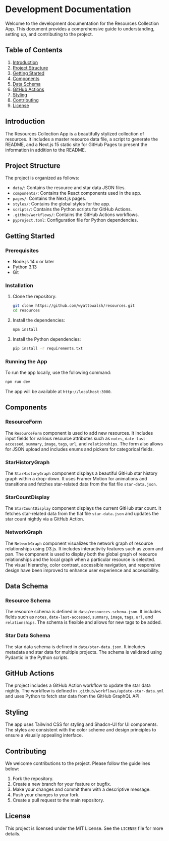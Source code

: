 
# Development Documentation

Welcome to the development documentation for the Resources Collection App. This document provides a comprehensive guide to understanding, setting up, and contributing to the project.

## Table of Contents

1. [Introduction](#introduction)
2. [Project Structure](#project-structure)
3. [Getting Started](#getting-started)
4. [Components](#components)
5. [Data Schema](#data-schema)
6. [GitHub Actions](#github-actions)
7. [Styling](#styling)
8. [Contributing](#contributing)
9. [License](#license)

## Introduction

The Resources Collection App is a beautifully stylized collection of resources. It includes a master resource data file, a script to generate the README, and a Next.js 15 static site for GitHub Pages to present the information in addition to the README.

## Project Structure

The project is organized as follows:

- `data/`: Contains the resource and star data JSON files.
- `components/`: Contains the React components used in the app.
- `pages/`: Contains the Next.js pages.
- `styles/`: Contains the global styles for the app.
- `scripts/`: Contains the Python scripts for GitHub Actions.
- `.github/workflows/`: Contains the GitHub Actions workflows.
- `pyproject.toml`: Configuration file for Python dependencies.

## Getting Started

### Prerequisites

- Node.js 14.x or later
- Python 3.13
- Git

### Installation

1. Clone the repository:

   ```bash
   git clone https://github.com/wyattowalsh/resources.git
   cd resources
   ```

2. Install the dependencies:

   ```bash
   npm install
   ```

3. Install the Python dependencies:

   ```bash
   pip install -r requirements.txt
   ```

### Running the App

To run the app locally, use the following command:

```bash
npm run dev
```

The app will be available at `http://localhost:3000`.

## Components

### ResourceForm

The `ResourceForm` component is used to add new resources. It includes input fields for various resource attributes such as `notes`, `date-last-accessed`, `summary`, `image`, `tags`, `url`, and `relationships`. The form also allows for JSON upload and includes enums and pickers for categorical fields.

### StarHistoryGraph

The `StarHistoryGraph` component displays a beautiful GitHub star history graph within a drop-down. It uses Framer Motion for animations and transitions and fetches star-related data from the flat file `star-data.json`.

### StarCountDisplay

The `StarCountDisplay` component displays the current GitHub star count. It fetches star-related data from the flat file `star-data.json` and updates the star count nightly via a GitHub Action.

### NetworkGraph

The `NetworkGraph` component visualizes the network graph of resource relationships using D3.js. It includes interactivity features such as zoom and pan. The component is used to display both the global graph of resource relationships and the local graph when a particular resource is selected. The visual hierarchy, color contrast, accessible navigation, and responsive design have been improved to enhance user experience and accessibility.

## Data Schema

### Resource Schema

The resource schema is defined in `data/resources-schema.json`. It includes fields such as `notes`, `date-last-accessed`, `summary`, `image`, `tags`, `url`, and `relationships`. The schema is flexible and allows for new tags to be added.

### Star Data Schema

The star data schema is defined in `data/star-data.json`. It includes metadata and star data for multiple projects. The schema is validated using Pydantic in the Python scripts.

## GitHub Actions

The project includes a GitHub Action workflow to update the star data nightly. The workflow is defined in `.github/workflows/update-star-data.yml` and uses Python to fetch star data from the GitHub GraphQL API.

## Styling

The app uses Tailwind CSS for styling and Shadcn-UI for UI components. The styles are consistent with the color scheme and design principles to ensure a visually appealing interface.

## Contributing

We welcome contributions to the project. Please follow the guidelines below:

1. Fork the repository.
2. Create a new branch for your feature or bugfix.
3. Make your changes and commit them with a descriptive message.
4. Push your changes to your fork.
5. Create a pull request to the main repository.

## License

This project is licensed under the MIT License. See the `LICENSE` file for more details.
